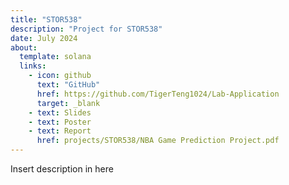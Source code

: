 ```yaml
---
title: "STOR538"
description: "Project for STOR538"
date: July 2024
about: 
  template: solana
  links: 
    - icon: github
      text: "GitHub"
      href: https://github.com/TigerTeng1024/Lab-Application
      target: _blank
    - text: Slides
    - text: Poster
    - text: Report
      href: projects/STOR538/NBA Game Prediction Project.pdf
---
```


Insert description in here